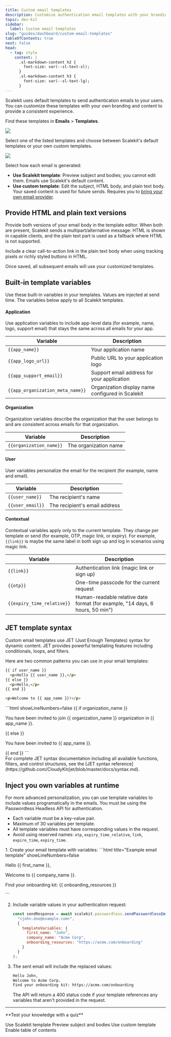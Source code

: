 ```yaml
---
title: Custom email templates
description: Customize authentication email templates with your branding and content.
topic: dev-kit
sidebar:
  label: Custom email templates
slug: "guides/dashboard/custom-email-templates"
tableOfContents: true
next: false
head:
  - tag: style
    content: |
      .sl-markdown-content h2 {
        font-size: var(--sl-text-xl);
      }
      .sl-markdown-content h3 {
        font-size: var(--sl-text-lg);
      }
---
```



Scalekit uses default templates to send authentication emails to your users. You can customize these templates with your own branding and content to provide a consistent experience.

Find these templates in **Emails** > **Templates**.

![](@/assets/docs/custom-email-templates/custom-templates-list.png)

Select one of the listed templates and choose between Scalekit's default templates or your own custom templates.

![](@/assets/docs/custom-email-templates/sub-selection-custom-tempaltes.png)

Select how each email is generated:

- **Use Scalekit template**: Preview subject and bodies; you cannot edit them. Emails use Scalekit's default content.
- **Use custom template**: Edit the subject, HTML body, and plain text body. Your saved content is used for future sends. Requires you to [bring your own email provider](/guides/passwordless/custom-email-provider/).


## Provide HTML and plain text versions

Provide both versions of your email body in the template editor. When both are present, Scalekit sends a multipart/alternative message: HTML is shown in capable clients, and the plain text part is used as a fallback where HTML is not supported.

<Aside type="tip">
  Include a clear call-to-action link in the plain text body when using tracking pixels or richly styled buttons in HTML.
</Aside>

Once saved, all subsequent emails will use your customized templates.

## Built-in template variables

Use these built-in variables in your templates. Values are injected at send time. The variables below apply to all Scalekit templates.

#### Application

Use application variables to include app-level data (for example, name, logo, support email) that stays the same across all emails for your app.

| Variable | Description |
| --- | --- |
| `{{app_name}}` | Your application name |
| `{{app_logo_url}}` | Public URL to your application logo |
| `{{app_support_email}}` | Support email address for your application |
| `{{app_organization_meta_name}}` | Organization display name configured in Scalekit |


#### Organization

Organization variables describe the organization that the user belongs to and are consistent across emails for that organization.

| Variable | Description |
| --- | --- |
| `{{organization_name}}` | The organization name |

#### User

User variables personalize the email for the recipient (for example, name and email).

| Variable | Description |
| --- | --- |
| `{{user_name}}` | The recipient's name |
| `{{user_email}}` | The recipient's email address |

#### Contextual

Contextual variables apply only to the current template. They change per template or send (for example, OTP, magic link, or expiry). For example, `{{link}}` is maybe the same label in both sign up and log in scenarios using magic link.

| Variable | Description |
| --- | --- |
| `{{link}}` | Authentication link (magic link or sign up) |
| `{{otp}}` | One-time passcode for the current request |
| `{{expiry_time_relative}}` | Human-readable relative date format (for example, "14 days, 6 hours, 50 min") |


## JET template syntax

Custom email templates use JET (Just Enough Templates) syntax for dynamic content. JET provides powerful templating features including conditionals, loops, and filters.

Here are two common patterns you can use in your email templates:

<Tabs>

<TabItem label='Conditional welcome message'>

```html showLineNumbers=false
{{ if user_name }}
  <p>Hello {{ user_name }},</p>
{{ else }}
  <p>Hello,</p>
{{ end }}

<p>Welcome to {{ app_name }}!</p>
```

</TabItem>

<TabItem label='User invite with organization'>
```html showLineNumbers=false
{{ if organization_name }}
  <p>You have been invited to join {{ organization_name }} organization in {{ app_name }}.</p>
{{ else }}
  <p>You have been invited to {{ app_name }}.</p>
{{ end }}
```
</TabItem>

</Tabs>

<Aside type="note" title='JET syntax reference'>
  For complete JET syntax documentation including all available functions, filters, and control structures, see the [JET syntax reference](https://github.com/CloudyKit/jet/blob/master/docs/syntax.md).
</Aside>

## Inject you own variables at runtime <Badge variant="note" text="Passwordless" />

For more advanced personalization, you can use template variables to include values programatically in the emails. You must be using the Passwordless Headless API for authentication.

- Each variable must be a key-value pair.
- Maximum of 30 variables per template.
- All template variables must have corresponding values in the request.
- Avoid using reserved names: `otp`, `expiry_time_relative`, `link`, `expire_time`, `expiry_time`.

<Steps>
  1. Create your email template with variables:
     ```html title="Example email template" showLineNumbers=false
     <p>Hello {{ first_name }},</p>
     <p>Welcome to {{ company_name }}.</p>
     <p>Find your onboarding kit: {{ onboarding_resources }}</p>
     ```

  2. Include variable values in your authentication request:
     ```js title="Authentication request" showLineNumbers=false
     const sendResponse = await scalekit.passwordless.sendPasswordlessEmail(
       "<john.doe@example.com>",
       {
         templateVariables: {
           first_name: "John",
           company_name: "Acme Corp",
           onboarding_resources: "https://acme.com/onboarding"
         }
       }
     );
     ```

  3. The sent email will include the replaced values:
     ```html title="Example email preview" showLineNumbers=false
     Hello John,
     Welcome to Acme Corp.
     Find your onboarding kit: https://acme.com/onboarding
     ```

     <Aside type="caution">
      The API will return a 400 status code if your template references any variables that aren't provided in the request.
      </Aside>

</Steps>

---
<p class="flex items-center gap-2"><IconHugeiconsKnowledge01 /> **Test your knowledge with a quiz**</p>

<Quiz title="Which choice requires using your own email provider?" variant="minimal">
  <QuizOption>Use Scalekit template</QuizOption>
  <QuizOption>Preview subject and bodies</QuizOption>
  <QuizOption correct>Use custom template</QuizOption>
  <QuizOption>Enable table of contents</QuizOption>
</Quiz>

